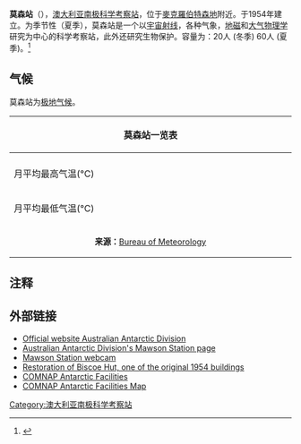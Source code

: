 {{Coord|67|36|S|62|52|E|display=title}}
{{Infobox building
| name =莫森站 
| native_name =Mawson Station
| native_name_lang =
| former_names =
| alternate_names =
| image =Mawson from Welch Island Dec 26 2008 pjs.jpg
| image_alt =300px
| caption =莫森站
| altitude = 
| building_type =
| architectural_style =
| structural_system =
| cost =
| ren_cost =
| client =
| owner =
| current_tenants = 
| landlord =
| location =[[麦克·罗伯逊地|麥克羅伯特森地]] 
| address =
| location_town =
| location_country =
| iso_region =
| coordinates_display = 
| latitude =
| longitude =
| coordinates = 
| start_date = 
| completion_date = 
| inauguration_date = 1954年
| renovation_date =
| demolition_date =
| destruction_date =
| height = 
| diameter =
| antenna_spire =
| roof =
| top_floor =
| other_dimensions = 
| floor_count = 
| floor_area = 
| seating_type =
| seating_capacity = 20 (冬季) 60 (夏季)
| elevator_count =
| main_contractor =
| architect =
| architecture_firm =
| structural_engineer =
| services_engineer =
| civil_engineer =
| other_designers =
| quantity_surveyor =
| awards =
| ren_architect =
| ren_firm =
| ren_str_engineer =
| ren_serv_engineer =
| ren_civ_engineer =
| ren_oth_designers =
| ren_qty_surveyor =
| ren_awards =
| url =
| references = 
}}

'''莫森站'''（{{lang-en|Mawson Station}}），[[澳大利亚|澳大利亚]][[南极科学考察站|南极科学考察站]]，位于[[麦克·罗伯逊地|麥克羅伯特森地]]附近。于1954年建立。为季节性（夏季），莫森站是一个以[[宇宙|宇宙]][[射线|射线]]，各种气象，[[地磁|地磁]]和[[大气物理学|大气物理学]]研究为中心的科学考察站，此外还研究生物保护。容量为：20人 (冬季) 60人 (夏季)。<ref>{{Cite web|title=Home|url=https://www.antarctica.gov.au/|access-date=2021-11-22|work=www.antarctica.gov.au|language=en|archive-date=2022-03-26|archive-url=https://web.archive.org/web/20220326131925/https://www.antarctica.gov.au/|dead-url=no}}</ref>

==气候==
莫森站为[[极地气候|极地气候]]。
{|class="wikitable collapsible autocollapse" style="text-align:center"
|- style="background-color:# E6E6E6"
! colspan="14" style="width:690px;"|'''莫森站一览表'''
|- style="background-color:# E6E6E6"
! !! 一月 !! 二月 !! 三月 !! 四月 !! 五月 !! 六月 !! 七月 !! 八月 !! 九月 !! 十月 !! 十一月 !! 十二月 !! ''年''
|-
! 月平均最高气温(°C)
| 2.6 || −1.3|| −7.2 || −11.8 || −13.6 || −13.6 || −15 || −15.6 || −14.4|| −10 || −2.7|| 2.1 || −8.4
|-
! 月平均最低气温(°C)
| −2.6 || −7.3 || −13.2 || −17.3 || −19.3 || −19.5|| −20.8 || −21.7 || −20.6 || −16.4|| −8.2 || −3.2 || −14.3
|-
| colspan="14" style="text-align:center; font-size:90%" |
'''来源：'''[http://www.bom.gov.au/climate/averages/tables/cw_300001.shtml Bureau of Meteorology] {{Wayback|url=http://www.bom.gov.au/climate/averages/tables/cw_300001.shtml |date=20080119131532 }} {{en icon}}
|}

==注释==
{{reflist}}

==外部链接==
* [http://www.antarctica.gov.au/ Official website Australian Antarctic Division] {{Wayback|url=http://www.antarctica.gov.au/ |date=20200316131247 }} {{en icon}}
* [http://www.aad.gov.au/default.asp?casid=6909 Australian Antarctic Division's Mawson Station page] {{Wayback|url=http://www.aad.gov.au/default.asp?casid=6909 |date=20100724035644 }} {{en icon}}
* [http://www.aad.gov.au/asset/webcams/mawson/default.asp Mawson Station webcam] {{Wayback|url=http://www.aad.gov.au/asset/webcams/mawson/default.asp |date=20100725001440 }} {{en icon}}
* [https://web.archive.org/web/20110316035736/http://www.antarctica.gov.au/about-antarctica/this-week-in-antarctica/2009/restoration-of-biscoe-hut-at-mawson Restoration of Biscoe Hut, one of the original 1954 buildings] {{en icon}}
* [https://web.archive.org/web/20080424075823/http://www.comnap.aq/facilities COMNAP Antarctic Facilities] {{en icon}}
* [https://web.archive.org/web/20111103074159/https://www.comnap.aq/publications/maps/comnap_map_edition5_a0_2009-07-24.pdf/view COMNAP Antarctic Facilities Map] {{en icon}}

{{南極科學考察站}}
{{南極洲主題}}
{{Authority control}}

[[Category:澳大利亚南极科学考察站|Category:澳大利亚南极科学考察站]]